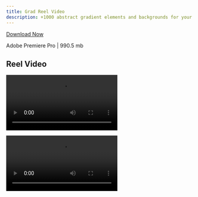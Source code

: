 ```yaml
---
title: Grad Reel Video
description: +1000 abstract gradient elements and backgrounds for your amazing design projects.
---
```


[Download Now](https://drive.google.com/file/d/1kX8_dZF2P8d8VcjMCsMCmkPQDnAKJTdU/view?usp=drive_link)

Adobe Premiere Pro | 990.5 mb

## Reel Video

<Video
  src='/videos/graaadients.mp4'
  width={1920}
  height={1080}
/>

<Video
  src='/videos/reel.mp4'
  width={1080}
  height={1920}
/>
